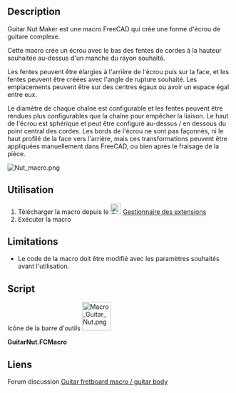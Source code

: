 <languages/>
{{Macro/fr
|Name=Macro Guitar Nut
|Name/fr=Macro Guitar Nut
|Icon=Macro_Guitar_Nut.png
|Description=Crée des formes d'écrous de guitare complexes.<br/>Plus précisément, il peut créer un écrou avec le bas des fentes de cordes à la hauteur souhaitée au-dessus d'un manche du rayon souhaité. Le diamètre de chaque chaîne est configurable et les fentes peuvent être configurées pour tenir compte de la largeur nécessaire pour empêcher la liaison. Voir la section [[#Utilisation/fr|Utilisation]] pour plus de détails.
|Author=jsiddall
|Version=0.1
|Date=2020-01-27
|FCVersion=Toutes
|Download=[https://wiki.freecad.org/images/9/94/Macro_Guitar_Nut.png Icône de la barre d'outils]
|SeeAlso=[[Macro_Guitar_fretboard/fr|Macro_Guitar_fretboard]]
}}

==Description==

Guitar Nut Maker est une macro FreeCAD qui crée une forme d'écrou de guitare complexe.

Cette macro crée un écrou avec le bas des fentes de cordes à la hauteur souhaitée au-dessus d'un manche du rayon souhaité.  


Les fentes peuvent être élargies à l'arrière de l'écrou puis sur la face, et les fentes peuvent être créées avec l'angle de rupture souhaité. Les emplacements peuvent être sur des centres égaux ou avoir un espace égal entre eux. 

Le diamètre de chaque chaîne est configurable et les fentes peuvent être rendues plus configurables que la chaîne pour empêcher la liaison. Le haut de l'écrou est sphérique et peut être configuré au-dessus / en dessous du point central des cordes. Les bords de l'écrou ne sont pas façonnés, ni le haut profilé de la face vers l'arrière, mais ces transformations peuvent être appliquées manuellement dans FreeCAD, ou bien après le fraisage de la pièce.

[[File:Nut_macro.png]]
{{Caption|Résultats à l'aide de la macro Guitar Nut Maker}}

<span id="Usage"></span>
==Utilisation==

# Télécharger la macro depuis le [[Image:Std_AddonMgr.svg|24px]] [[Std_AddonMgr/fr|Gestionnaire des extensions]]
# Exécuter la macro

==Limitations==

* Le code de la macro doit être modifié avec les paramètres souhaités avant l'utilisation.

{{clear}}

==Script==

Icône de la barre d'outils [[Image:Macro_Guitar_Nut.png|64px]]

'''GuitarNut.FCMacro'''

{{MacroCode|code=
# FreeCAD Guitar Nut Macro
# This macro creates a guitar/bass nut with conical slots at the
# desired spacing and diameter to export to CAM software 

__Name__ = 'Guitar Nut'
__Comment__ = 'This macro creates a guitar/bass nut'
__Author__ = 'Jeff Siddall'
__Version__ = '0.1'
__Date__ = '2020-01-27'
__License__ = 'GPL-3.0-or-later'
__Web__ = ''
__Wiki__ = ''
__Icon__ = 'https://wiki.freecad.org/images/9/94/Macro_Guitar_Nut.png'
__Help__ = 'Macro file must be edited with the desired nut parameters before use'
__Status__ = 'Beta'
__Requires__ = ''
__Communication__ = ''
__Files__ = ''

import FreeCAD, Part, math
from FreeCAD import Base, Vector

class Nut():
    if App.ActiveDocument is None:
        # Create new document called "Nut" if there is no open document
        doc = App.newDocument("Nut")

# Enter desired values below
# Unless specified, units are mm
equalcenters = 0 # If equalcenters = 1 then the spacing of the strings is equal; if 0 then the space between the strings is equal
strings = 5 # Number of strings

# Always enter values below with a decimal point, even if that means adding ".0" on the end!
length = 49.0 # Nut length (neck width); 38.1 mm = 1.5", 41.275 = 1-5/8"
width = 6.350 # Nut width; 3.175 mm = 1/8"; 6.35 mm = 1/4"
fretboardmaxheight = 6.350 # Maximum fretboard height above the bottom of the nut slot; 6.35 mm = 1/4"
radius = 184.15 # Fretboard radius; 184.15 mm = 7.25"; 304.8 = 12"; 406.4 mm = 16"
# List of string thicknesses, starting at bottom string, separated by commas, enclosed in square brackets
# Bottom string 1.143 mm = 0.045" 
# 1.651 mm = 0.065"
# 2.159 mm = 0.085"
# Top string on a 4 string 2.667 mm = 0.105"
# Top string on a 5 string 3.175 mm = 0.125"
stringthickness = [1.143, 1.651, 2.159, 2.667, 3.175] # 5 string bass, 45-125/ 4 string bass 45-105
#stringthickness = [3.175, 2.667, 2.159, 1.651, 1.143] # Reverse string, 5 string bass, 45-125/ 4 string bass 45-105
#stringthickness = [0.254, 0.3302, 0.4318, 0.6604, 0.9144, 1.1684] # 6 string guitar, 10-46
stringheight = 1.1938 # Height of bottom of strings above fretboard; 1.1938 mm = 0.047" or the height of a typical medium/jumbo fret
slotmargin = 0.05 # extra slot width on each side of the string; 0.05 mm = 0.00197"
overhang = 3.0 # Distance from edge of each outside string to end of nut
breakangle = 14.0 # Angle of the nut slot in degrees; this should be greater than the actual string angle to ensure the string only contacts at the leading edge of the nut
slotradincrease = 0.2 # How much bigger the radius of the end of the slot is than the face
slotdepthfactor = 1.3 # Factor to control how deep the slots should be.  Values greater than 1 create deeper slots than default.
toparcoffsetfactor = 1.8 # Factor to control how far off-center the nut top arc is.  Adjust as required.
# End of user configuration variables
# Do not make any changes below this line!

stringindex = 0 # Start at the bottom string
stringspacing = 0

# Find the centers of the outside strings
# Bottom string
center1 = (length / 2) - overhang - (stringthickness[0] / 2)

# Top string
center2 = -((length / 2) - overhang - (stringthickness[strings - 1] / 2))

# Outside string values
outsidestringradiusdiff = (stringthickness[strings - 1] - stringthickness[0]) / 2
outsidestringavgradius = (stringthickness[strings - 1] + stringthickness[0]) / 2 / 2
centerspacing = center1 - center2

# Find the string spacings for both spacing models
if equalcenters:
    # Calculate the correct spacing for equal spaced strings
    stringspacing = centerspacing / (strings - 1)

else:
    # Calculate the space between strings
    totalstringwidth = 0
    stringindex1 = 0
    while (stringindex1 < strings):
        totalstringwidth = totalstringwidth + stringthickness[stringindex1]
        stringindex1 = stringindex1 + 1

    stringspacing = (centerspacing - totalstringwidth + (2 * outsidestringavgradius)) / (strings - 1)

print("Creating nut blank")
# Height is much larger than needed but will be cut down with the "common" operation later
nutshape = Part.makeBox(width, length, ((fretboardmaxheight + stringheight) * 2), Vector(-width, -(length / 2), 0))

print("Creating nut top surface")
# Make a sphere to shape the top of the nut, which should pass through  each string center
# Because the thickness of the strings varies, the Y-position of the sphere needs to be compensated
# The fretboard "z" portion is:
fretboardz = radius - (((radius ** 2) - ((centerspacing / 2) ** 2)) ** 0.5)

# The formula to calculate the effective radius of the center of outside strings is:
# r^2 = z^2 + y^2
# r^2 = ((r - (outsidestringradiusdiff + fretboardz))^2) + ((centerspacing/2)^2)
# r^2 = r^2 - 2r*(outsidestringradiusdiff + fretboardz) + ((outsidestringradiusdiff + fretboardz)^2) + (centerspacing^2)
# 2r*(outsidestringradiusdiff + fretboardz) = ((outsidestringradiusdiff + fretboardz)^2) + (centerspacing^2)
# r  = ((outsidestringradiusdiff + fretboardz)/2) + ((centerspacing^2)/(2*(outsidestringradiusdiff + fretboardz)))
nutradius = ((abs(outsidestringradiusdiff / 4) + fretboardz) / 2) + (((centerspacing / 2) ** 2) / (2 * (abs(outsidestringradiusdiff / 4) + fretboardz)))

# The center of the arc of the nut radius must also be offset
# This formula was derived empirically so might nead adjusting
yoffset = -centerspacing / 2 * toparcoffsetfactor * (outsidestringradiusdiff / (2 * outsidestringavgradius)) * (1 - (nutradius / radius))

top = Part.makeSphere(nutradius, Vector(0, yoffset, (-nutradius + fretboardmaxheight + stringheight + (outsidestringavgradius * slotdepthfactor) + slotmargin)))

nutshape = nutshape.common(top)

cumulativestringwidth = 0 # Add up the amount of string thickness for equal spacing

# Build the slots
while (stringindex < strings):
    print("Creating slot for string " + str(stringindex))
    ypos = 0

    if equalcenters:
        # For equal centers move each string over by the fixed amount of stringspacing
        ypos = center1 - (stringindex * stringspacing)

    else:
        # For equal spacing adjust for the thickness of each string

        # Add up the cumulative string thickness
        if stringindex == 0:
            # For the first string the thickness is already included in center1 so don't add anything
            cumulativestringwidth = 0

        else:
            # Add half the previous string and half this string
            cumulativestringwidth = cumulativestringwidth + (stringthickness[stringindex] / 2) + (stringthickness[stringindex - 1] / 2)

        ypos = center1 - (stringindex * stringspacing) - cumulativestringwidth

    zstartpos = (((radius ** 2) - (ypos ** 2)) ** 0.5) - radius + fretboardmaxheight + stringheight + (stringthickness[stringindex] / 2) + slotmargin # Cartesian coordinate formula: z = sqrt(r^2 - y^2)
    # calculate the end of the slot based on the string break angle 
    zendpos = zstartpos - (math.tan(math.radians(breakangle)) * width)

    slotstartrad = (stringthickness[stringindex] / 2) + slotmargin
    slotendrad = slotstartrad + slotradincrease

    # Make the string slot as 2 circles offset in the Z axis to create the break angle, then made into a face, then extruded up to allow the slot to protrude to the nut surface
    slotstart = Part.makeCircle(slotstartrad, Vector(0, ypos, zstartpos), Vector(1, 0, 0), 180, 360)
    slotend = Part.makeCircle(slotendrad, Vector(-width, ypos, zendpos), Vector(1, 0, 0), 180, 360)
    slotbottom = Part.makeRuledSurface(slotstart, slotend)
    slotextrude = slotbottom.extrude(Vector(0, 0, ((fretboardmaxheight + stringheight) * 2)))

    nutshape = nutshape.cut(slotextrude)
    stringindex = stringindex + 1

nut = App.ActiveDocument.addObject("Part::Feature","Nut")
nut.Shape = nutshape
print("Finished creating nut")
}}

<span id="Link"></span>
==Liens==

Forum discussion [https://forum.freecadweb.org/viewtopic.php?f=24&t=5827& Guitar fretboard macro / guitar body]